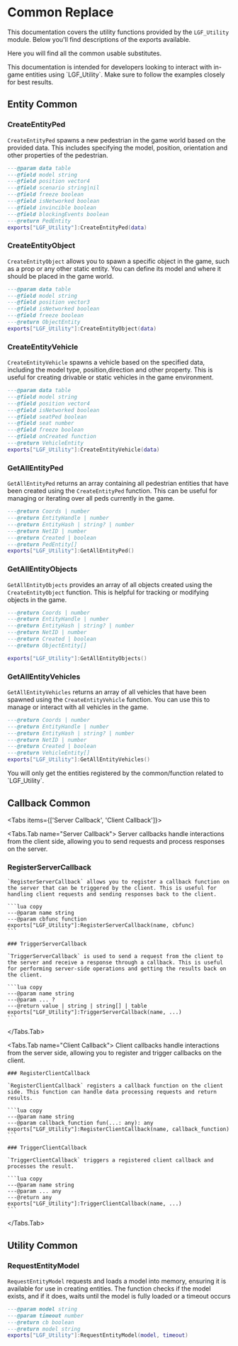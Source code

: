 
# Common Replace

This documentation covers the utility functions provided by the `LGF_Utility` module. Below you'll find descriptions of the exports available.

Here you will find all the common usable substitutes.

<Callout emoji="💡">
  This documentation is intended for developers looking to interact with in-game
  entities using `LGF_Utility`. Make sure to follow the examples closely for
  best results.
</Callout>

## Entity Common

### CreateEntityPed

`CreateEntityPed` spawns a new pedestrian in the game world based on the provided data. This includes specifying the model, position, orientation and other properties of the pedestrian.

```lua copy
---@param data table
---@field model string
---@field position vector4
---@field scenario string|nil
---@field freeze boolean
---@field isNetworked boolean
---@field invincible boolean
---@field blockingEvents boolean
---@return PedEntity
exports["LGF_Utility"]:CreateEntityPed(data)
```

### CreateEntityObject

`CreateEntityObject` allows you to spawn a specific object in the game, such as a prop or any other static entity. You can define its model and where it should be placed in the game world.

```lua copy
---@param data table
---@field model string
---@field position vector3
---@field isNetworked boolean
---@field freeze boolean
---@return ObjectEntity
exports["LGF_Utility"]:CreateEntityObject(data)
```

### CreateEntityVehicle

`CreateEntityVehicle` spawns a vehicle based on the specified data, including the model type, position,direction and other property. This is useful for creating drivable or static vehicles in the game environment.

```lua copy
---@param data table
---@field model string
---@field position vector4
---@field isNetworked boolean
---@field seatPed boolean
---@field seat number
---@field freeze boolean
---@field onCreated function
---@return VehicleEntity
exports["LGF_Utility"]:CreateEntityVehicle(data)
```

### GetAllEntityPed

`GetAllEntityPed` returns an array containing all pedestrian entities that have been created using the `CreateEntityPed` function. This can be useful for managing or iterating over all peds currently in the game.

```lua copy
---@return Coords | number
---@return EntityHandle | number
---@return EntityHash | string? | number
---@return NetID | number
---@return Created | boolean
---@return PedEntity[]
exports["LGF_Utility"]:GetAllEntityPed()
```

### GetAllEntityObjects

`GetAllEntityObjects` provides an array of all objects created using the `CreateEntityObject` function. This is helpful for tracking or modifying objects in the game.

```lua copy
---@return Coords | number
---@return EntityHandle | number
---@return EntityHash | string? | number
---@return NetID | number
---@return Created | boolean
---@return ObjectEntity[]

exports["LGF_Utility"]:GetAllEntityObjects()
```

### GetAllEntityVehicles

`GetAllEntityVehicles` returns an array of all vehicles that have been spawned using the `CreateEntityVehicle` function. You can use this to manage or interact with all vehicles in the game.

```lua copy
---@return Coords | number
---@return EntityHandle | number
---@return EntityHash | string? | number
---@return NetID | number
---@return Created | boolean
---@return VehicleEntity[]
exports["LGF_Utility"]:GetAllEntityVehicles()
```

<Callout type="warning" emoji="⚠️">
  You will only get the entities registered by the common/function related to
  `LGF_Utility`.
</Callout>

## Callback Common


<Tabs items={['Server Callback', 'Client Callback']}>

  <Tabs.Tab name="Server Callback">
    <Callout emoji="💡">
      Server callbacks handle interactions from the client side, allowing you to send requests and process responses on the server.
    </Callout>

  ### RegisterServerCallback

    `RegisterServerCallback` allows you to register a callback function on the server that can be triggered by the client. This is useful for handling client requests and sending responses back to the client.

    ```lua copy
    ---@param name string
    ---@param cbfunc function
    exports["LGF_Utility"]:RegisterServerCallback(name, cbfunc)
    ```

    ### TriggerServerCallback

    `TriggerServerCallback` is used to send a request from the client to the server and receive a response through a callback. This is useful for performing server-side operations and getting the results back on the client.

    ```lua copy
    ---@param name string
    ---@param ... ?
    ---@return value | string | string[] | table
    exports["LGF_Utility"]:TriggerServerCallback(name, ...)
    ```

  </Tabs.Tab>

  <Tabs.Tab name="Client Callback">
    <Callout emoji="💡">
      Client callbacks handle interactions from the server side, allowing you to register and trigger callbacks on the client.
    </Callout>

    ### RegisterClientCallback

    `RegisterClientCallback` registers a callback function on the client side. This function can handle data processing requests and return results.

    ```lua copy
    ---@param name string
    ---@param callback_function fun(...: any): any
    exports["LGF_Utility"]:RegisterClientCallback(name, callback_function)
    ```

    ### TriggerClientCallback

    `TriggerClientCallback` triggers a registered client callback and processes the result.

    ```lua copy
    ---@param name string
    ---@param ... any
    ---@return any
    exports["LGF_Utility"]:TriggerClientCallback(name, ...)
    ```

  </Tabs.Tab>
</Tabs>

## Utility Common

### RequestEntityModel

`RequestEntityModel` requests and loads a model into memory, ensuring it is available for use in creating entities. The function checks if the model exists, and if it does, waits until the model is fully loaded or a timeout occurs

```lua copy
---@param model string
---@param timeout number
---@return cb boolean
---@return model string
exports["LGF_Utility"]:RequestEntityModel(model, timeout)
```
